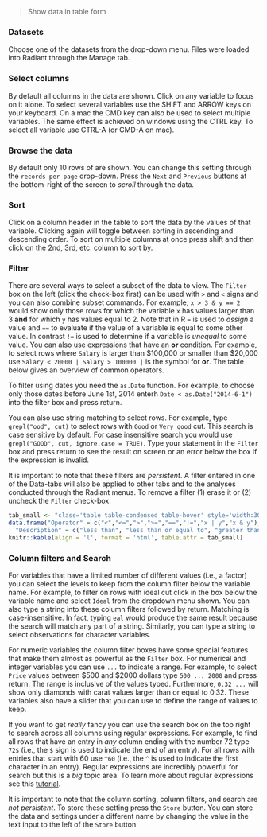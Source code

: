 > Show data in table form

### Datasets

Choose one of the datasets from the drop-down menu. Files were loaded into Radiant through the Manage tab.

### Select columns

By default all columns in the data are shown. Click on any variable to focus on it alone. To select several variables use the SHIFT and ARROW keys on your keyboard. On a mac the CMD key can also be used to select multiple variables. The same effect is achieved on windows using the CTRL key. To select all variable use CTRL-A (or CMD-A on mac).

### Browse the data

By default only 10 rows of are shown. You can change this setting through the `records per page` drop-down. Press the `Next` and `Previous` buttons at the bottom-right of the screen to _scroll_ through the data.

### Sort

Click on a column header in the table to sort the data by the values of that variable. Clicking again will toggle between sorting in ascending and descending order. To sort on multiple columns at once press shift and then click on the 2nd, 3rd, etc. column to sort by.

### Filter

There are several ways to select a subset of the data to view. The `Filter` box on the left (click the check-box first) can be used with `>` and `<` signs and you can also combine subset commands. For example, `x > 3 & y == 2` would show only those rows for which the variable `x` has values larger than 3 **and** for which `y` has values equal to 2. Note that in R `=` is used to _assign_ a value and `==` to evaluate if the value of a variable is equal to some other value. In contrast `!=` is used to determine if a variable is _unequal_ to some value. You can also use expressions that have an **or** condition. For example, to select rows where `Salary` is larger than $100,000 or smaller than $20,000 use `Salary < 20000 | Salary > 100000`. `|` is the symbol for **or**. The table below gives an overview of common operators.

To filter using dates you need the `as.Date` function. For example, to choose only those dates before June 1st, 2014 enterh `Date < as.Date("2014-6-1")` into the filter box and press return.

You can also use string matching to select rows. For example, type `grepl("ood", cut)` to select rows with `Good` or `Very good` cut. This search is case sensitive by default. For case insensitive search you would use `grepl("GOOD", cut, ignore.case = TRUE)`. Type your statement in the `Filter`  box and press return to see the result on screen or an error below the box if the expression is invalid.

It is important to note that these filters are _persistent_. A filter entered in one of the Data-tabs will also be applied to other tabs and to the analyses conducted through the Radiant menus. To remove a filter (1) erase it or (2) uncheck the `Filter` check-box.

```r
tab_small <- "class='table table-condensed table-hover' style='width:30%;'"
data.frame("Operator" = c("<","<=",">",">=","==","!=","x | y","x & y"),
  "Description" = c("less than", "less than or equal to", "greater than", "greater than or equal to", "exactly equal to", "not equal to", "x OR y", "x AND y")) %>%
knitr::kable(align = 'l', format = 'html', table.attr = tab_small)
```

### Column filters and Search

For variables that have a limited number of different values (i.e., a factor) you can select the levels to keep from the column filter below the variable name. For example, to filter on rows with ideal cut click in the box below the variable name and select `Ideal` from the dropdown menu shown. You can also type a string into these column filters followed by return. Matching is case-insensitive. In fact, typing `eal` would produce the same result because the search will match any part of a string. Similarly, you can type a string to select observations for character variables.

For numeric variables the column filter boxes have some special features that make them almost as powerful as the `Filter` box. For numerical and integer variables you can use `...` to indicate a range. For example, to select `Price` values between $500 and $2000 dollars type `500 ... 2000` and press return. The range is inclusive of the values typed. Furthermore, `0.32 ...` will show only diamonds with carat values larger than or equal to 0.32. These variables also have a slider that you can use to define the range of values to keep.

If you want to get _really_ fancy you can use the search box on the top right to search across all columns using regular expressions. For example, to find all rows that have an entry in _any_ column ending with the number 72 type `72$` (i.e., the `$` sign is used to indicate the end of an entry). For all rows with entries that start with 60 use `^60` (i.e., the `^` is used to indicate the first character in an entry). Regular expressions are incredibly powerful for search but this is a _big_ topic area. To learn more about regular expressions see this <a href="http://www.regular-expressions.info/tutorial.html" target="_blank">tutorial</a>.

It is important to note that the column sorting, column filters, and search are _not persistent_. To store these setting press the `Store` button. You can store the data and settings under a different name by changing the value in the text input to the left of the `Store` button.
